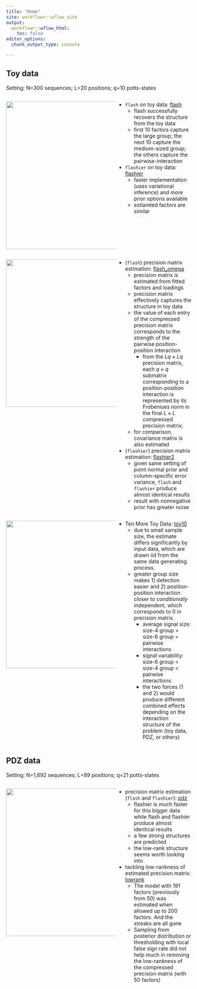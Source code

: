 ```yaml
---
title: "Home"
site: workflowr::wflow_site
output:
  workflowr::wflow_html:
    toc: false
editor_options:
  chunk_output_type: console

---
```



## Toy data

Setting: N=300 sequences; L=20 positions; q=10 potts-states

:::: {style="display: flex;"}
::: {style="min-width: 300px; max-width: 300px"}
<img src="https://joonsukkang.github.io/aaint/figure/flash.Rmd/unnamed-chunk-6-1.png" width="400">
:::
::: {}

+ `flash` on toy data: [flash](flash.html)
  + flash successfully recovers the structure from the toy data
  + first 10 factors capture the large group; the next 10 capture the medium-sized group; the others capture the pairwise-interaction

  
+ `flashier` on toy data: [flashier](flashier.html)
  + faster implementation (uses variational inference) and more prior options available
  + estiamted factors are similar
:::
::::

:::: {style="display: flex;"}
::: {style="min-width: 300px; max-width: 300px"}
<img src="https://joonsukkang.github.io/aaint/figure/flash_omega.Rmd/unnamed-chunk-9-1.png" width="400">
:::
::: {}
+ (`flash`) precision matrix estimation: [flash_omega](flash_omega.html)
  + precision matrix is estimated from fitted factors and loadings
  + precision matrix effectively captures the structure in toy data
  + the value of each entry of the compressed precision matrix corresponds to the strength of the pairwise position-position interaction
    + from the $Lq \times Lq$ precision matrix, each $q \times q$ submatrix corresponding to a position-position interaction is represented by its Frobeniues norm in the final $L\times L$ compressed precision matrix; 
  + for comparison, covariance matrix is also estimated

+ (`flashier`) precision matrix estimation: [flashier2](flashier2.html)
  + given same setting of point normal prior and column-specific error variance, `flash` and `flashier` produce almost identical results
  + result with nonnegative prior has greater noise

:::
::::

:::: {style="display: flex;"}
::: {style="min-width: 300px; max-width: 300px"}
<img src="https://joonsukkang.github.io/aaint/figure/toy10.Rmd/unnamed-chunk-3-1.png" width="400">
:::
::: {}
+ Ten More Toy Data: [toy10](toy10.html)
  + due to small sample size, the estimate differs significantly by input data, which are drawn iid from the same data generating process.  
  + greater group size makes 1) detection easier and 2) position-position interaction closer to *conditionally* independent, which corresponds to 0 in precision matrix.
    + average signal size: size-4 group > size-6 group = pairwise interactions
    + signal variability: size-6 group < size-4 group < pairwise interactions 
    + the two forces (1 and 2) would produce different combined effects depending on the interaction structure of the problem (toy data, PDZ, or others)
:::
::::





## PDZ data

Setting: N=1,692 sequences; L=89 positions; q=21 potts-states

:::: {style="display: flex;"}
::: {style="min-width: 300px; max-width: 300px"}
<img src="https://joonsukkang.github.io/aaint/figure/lowrank.Rmd/flashier_f200-2.png" width="400">

:::
::: {}
+ precision matrix estimation (`flash` and `flashier`): [pdz](pdz.html)
  + flashier is much faster for this bigger data while flash and flashier produce almost identical results
  + a few strong structures are predicted
  + the low-rank structure seems worth looking into

+ tackling low-rankness of estimated precision matrix: [lowrank](lowrank.html)
  + The model with 191 factors (previously from 50) was estimated when allowed up to 200 factors. And the streaks are all gone
  + Sampling from posterior distribution or thresholding with local false sign rate did not help much in removing the low-rankness of the compressed precision matrix (with 50 factors)



:::
::::



